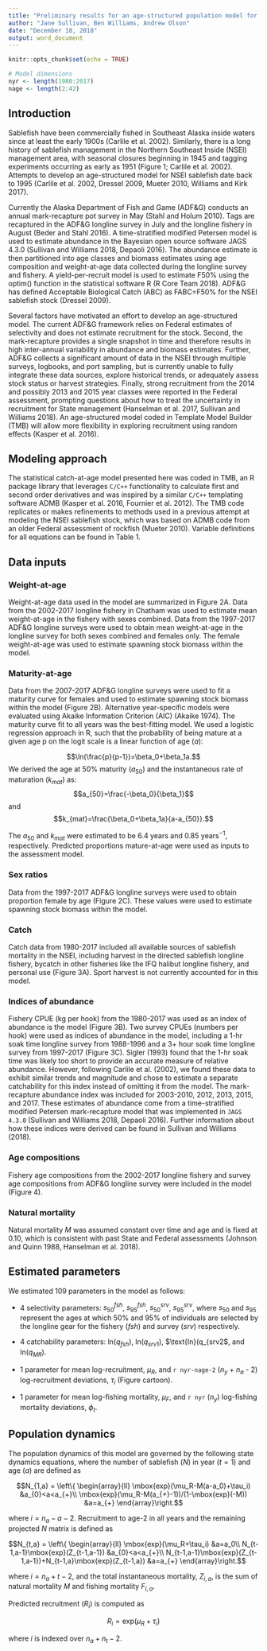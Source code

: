 ```yaml
---
title: "Preliminary results for an age-structured population model for sablefish (*Anoplopoma fimbria*) in the Northern Southeast Inside management area"
author: "Jane Sullivan, Ben Williams, Andrew Olson"
date: "December 18, 2018"
output: word_document
---
```


```r
knitr::opts_chunk$set(echo = TRUE)

# Model dimensions
nyr <- length(1980:2017)
nage <- length(2:42)

```

## Introduction

Sablefish have been commercially fished in Southeast Alaska inside waters since at least the early 1900s (Carlile et al. 2002). Similarly, there is a long history of sablefish management in the Northern Southeast Inside (NSEI) management area, with seasonal closures beginning in 1945 and tagging experiments occurring as early as 1951 (Figure 1; Carlile et al. 2002). Attempts to develop an age-structured model for NSEI sablefish date back to 1995 (Carlile et al. 2002, Dressel 2009, Mueter 2010, Williams and Kirk 2017).

Currently the Alaska Department of Fish and Game (ADF&G) conducts an annual mark-recapture pot survey in May (Stahl and Holum 2010). Tags are recaptured in the ADF&G longline survey in July and the longline fishery in August (Beder and Stahl 2016). A time-stratified modified Petersen model is used to estimate abundance in the Bayesian open source software JAGS 4.3.0 (Sullivan and Williams 2018, Depaoli 2016). The abundance estimate is then partitioned into age classes and biomass estimates using age composition and weight-at-age data collected during the longline survey and fishery. A yield-per-recruit model is used to estimate F50% using the optim() function in the statistical software R (R Core Team 2018). ADF&G has defined Acceptable Biological Catch (ABC) as FABC=F50% for the NSEI sablefish stock (Dressel 2009). 

Several factors have motivated an effort to develop an age-structured model. The current ADF&G framework relies on Federal estimates of selectivity and does not estimate recruitment for the stock. Second, the mark-recapture provides a single snapshot in time and therefore results in high inter-annual variability in abundance and biomass estimates. Further, ADF&G collects a significant amount of data in the NSEI through multiple surveys, logbooks, and port sampling, but is currently unable to fully integrate these data sources, explore historical trends, or adequately assess stock status or harvest strategies. Finally, strong recruitment from the 2014 and possibly 2013 and 2015 year classes were reported in the Federal assessment, prompting questions about how to treat the uncertainty in recruitment for State management (Hanselman et al. 2017, Sullivan and Williams 2018). An age-structured model coded in Template Model Builder (TMB) will allow more flexibility in exploring recruitment using random effects (Kasper et al. 2016).

## Modeling approach	

The statistical catch-at-age model presented here was coded in TMB, an R package library that leverages `C/C++` functionality to calculate first and second order derivatives and was inspired by a similar `C/C++` templating software ADMB (Kasper et al. 2016, Fournier et al. 2012). The TMB code replicates or makes refinements to methods used in a previous attempt at modeling the NSEI sablefish stock, which was based on ADMB code from an older Federal assessment of rockfish (Mueter 2010). Variable definitions for all equations can be found in Table 1.

## Data inputs

### Weight-at-age

Weight-at-age data used in the model are summarized in Figure 2A. Data from the 2002-2017 longline fishery in Chatham was used to estimate mean weight-at-age in the fishery with sexes combined. Data from the 1997-2017 ADF&G longline surveys were used to obtain mean weight-at-age in the longline survey for both sexes combined and females only. The female weight-at-age was used to estimate spawning stock biomass within the model.

### Maturity-at-age

Data from the 2007-2017 ADF&G longline surveys were used to fit a maturity curve for females and used to estimate spawning stock biomass within the model (Figure 2B). Alternative year-specific models were evaluated using Akaike Information Criterion (AIC) (Akaike 1974). The maturity curve fit to all years was the best-fitting model. We used a logistic regression approach in R, such that the probability of being mature at a given age p on the logit scale is a linear function of age ($a$):

$$\ln(\frac{p}{p-1})=\beta_0+\beta_1a.$$
We derived the age at 50% maturity ($a_{50}$) and the instantaneous rate of maturation ($k_{mat}$) as:
$$a_{50}=\frac{-\beta_0}{\beta_1}$$ and $$k_{mat}=\frac{\beta_0+\beta_1a}{a-a_{50}}.$$

The $a_{50}$ and $k_{mat}$ were estimated to be 6.4 years and 0.85 $\text{years}^{-1}$, respectively. Predicted proportions mature-at-age were used as inputs to the assessment model.

### Sex ratios

Data from the 1997-2017 ADF&G longline surveys were used to obtain proportion female by age (Figure 2C). These values were used to estimate spawning stock biomass within the model. 

### Catch

Catch data from 1980-2017 included all available sources of sablefish mortality in the NSEI, including harvest in the directed sablefish longline fishery, bycatch in other fisheries like the IFQ halibut longline fishery, and personal use (Figure 3A). Sport harvest is not currently accounted for in this model.

### Indices of abundance

Fishery CPUE (kg per hook) from the 1980-2017 was used as an index of abundance is the model (Figure 3B). Two survey CPUEs (numbers per hook) were used as indices of abundance in the model, including a 1-hr soak time longline survey from 1988-1996 and a 3+ hour soak time longline survey from 1997-2017 (Figure 3C). Sigler (1993) found that the 1-hr soak time was likely too short to provide an accurate measure of relative abundance. However, following Carlile et al. (2002), we found these data to exhibit similar trends and magnitude and chose to estimate a separate catchability for this index instead of omitting it from the model. The mark-recapture abundance index was included for 2003-2010, 2012, 2013, 2015, and 2017. These estimates of abundance come from a time-stratified modified Petersen mark-recapture model that was implemented in `JAGS 4.3.0` (Sullivan and Williams 2018, Depaoli 2016). Further information about how these indices were derived can be found in Sullivan and Williams (2018).

### Age compositions

Fishery age compositions from the 2002-2017 longline fishery and survey age compositions from ADF&G longline survey were included in the model (Figure 4).

### Natural mortality
Natural mortality $M$ was assumed constant over time and age and is fixed at 0.10, which is consistent with past State and Federal assessments (Johnson and Quinn 1988, Hanselman et al. 2018). 

## Estimated parameters

We estimated 109 parameters in the model as follows: 

+ 4 selectivity parameters:  $s_{50}^{fsh}$, $s_{95}^{fsh}$, $s_{50}^{srv}$, $s_{95}^{srv}$, where $s_{50}$ and $s_{95}$ represent the ages at which 50% and 95% of individuals are selected by the longline gear for the fishery ($fsh$) and survey ($srv$) respectively. 

+ 4 catchability parameters:  $\text{ln}(q_{fsh})$, $\text{ln}(q_{srv1})$, $\text{ln}(q_{srv2$, and $\text{ln}(q_{MR})$.

+ 1 parameter for mean log-recruitment, $\mu_R$, and `r nyr-nage-2` ($n_y$ + $n_a$ - 2) log-recruitment deviations, $\tau_i$ (Figure cartoon).

+	1 parameter for mean log-fishing mortality, $\mu_F$, and `r nyr` ($n_y$) log-fishing mortality deviations, $\phi_t$.

## Population dynamics

The population dynamics of this model are governed by the following state dynamics equations, where the number of sablefish ($N$) in year ($t=1$) and age ($a$) are defined as

$$N_{1,a} = \left\{ \begin{array}{ll}
\mbox{exp}(\mu_R-M(a-a_0)+\tau_i) &a_{0}<a<a_{+}\\
\mbox{exp}(\mu_R-M(a_{+}-1))/(1-\mbox{exp}(-M)) &a=a_{+}
\end{array}\right.$$

where $i=n_a-a-2$. Recruitment to age-2 in all years and the remaining projected $N$ matrix is defined as

$$N_{t,a} = \left\{ \begin{array}{ll}
\mbox{exp}(\mu_R+\tau_i) &a=a_0\\
N_{t-1,a-1}\mbox{exp}(Z_{t-1,a-1}) &a_{0}<a<a_{+}\\
N_{t-1,a-1}\mbox{exp}(Z_{t-1,a-1})+N_{t-1,a}\mbox{exp}(Z_{t-1,a}) &a=a_{+}
\end{array}\right.$$

where $i=n_a+t-2$, and the total instantaneous mortality, $Z_{i,a}$, is the sum of natural mortality $M$ and fishing mortality $F_{i,a}$. 

Predicted recruitment ($R_i$) is computed as 

$$R_i=\mbox{exp}(\mu_R+\tau_i)$$

where $i$ is indexed over $n_a+n_t-2$.
